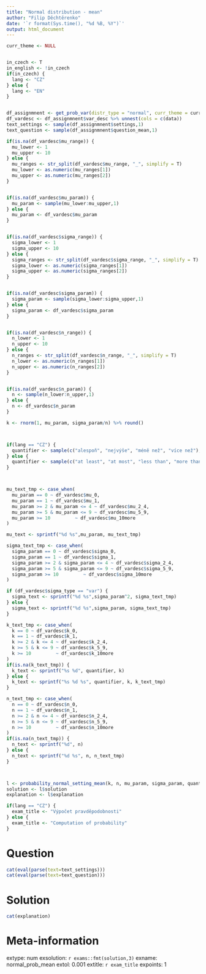 ```yaml
---
title: "Normal distribution - mean"
author: "Filip Děchtěrenko"
date: '`r format(Sys.time(), "%d %B, %Y")`'
output: html_document
---
```


```r
curr_theme <- NULL


in_czech <- T
in_english <- !in_czech
if(in_czech) {
  lang <- "CZ"
} else {
  lang <- "EN"
}

```

```r

```

```r

df_assignmnent <- get_prob_var(distr_type = "normal", curr_theme = curr_theme,norm_type = "mean", language = lang)
df_vardesc <- df_assignmnent$var_desc %>% unnest(cols = c(data))
text_settings <- sample(df_assignmnent$settings,1)
text_question <- sample(df_assignmnent$question_mean,1)

if(is.na(df_vardesc$mu_range)) {
  mu_lower <- 1
  mu_upper <- 10 
} else {
  mu_ranges <- str_split(df_vardesc$mu_range, "_", simplify = T)
  mu_lower <- as.numeric(mu_ranges[1])
  mu_upper <- as.numeric(mu_ranges[2])
}


if(is.na(df_vardesc$mu_param)) {
  mu_param <- sample(mu_lower:mu_upper,1)  
} else {
  mu_param <- df_vardesc$mu_param
}


if(is.na(df_vardesc$sigma_range)) {
  sigma_lower <- 1
  sigma_upper <- 10 
} else {
  sigma_ranges <- str_split(df_vardesc$sigma_range, "_", simplify = T)
  sigma_lower <- as.numeric(sigma_ranges[1])
  sigma_upper <- as.numeric(sigma_ranges[2])
}


if(is.na(df_vardesc$sigma_param)) {
  sigma_param <- sample(sigma_lower:sigma_upper,1)  
} else {
  sigma_param <- df_vardesc$sigma_param
}


if(is.na(df_vardesc$n_range)) {
  n_lower <- 1
  n_upper <- 10 
} else {
  n_ranges <- str_split(df_vardesc$n_range, "_", simplify = T)
  n_lower <- as.numeric(n_ranges[1])
  n_upper <- as.numeric(n_ranges[2])
}


if(is.na(df_vardesc$n_param)) {
  n <- sample(n_lower:n_upper,1)  
} else {
  n <- df_vardesc$n_param
}

k <- rnorm(1, mu_param, sigma_param/n) %>% round()



if(lang == "CZ") {
  quantifier <- sample(c("alespoň", "nejvýše", "méně než", "více než"),1) 
} else {
  quantifier <- sample(c("at least", "at most", "less than", "more than"),1)  
}



mu_text_tmp <- case_when(
  mu_param == 0 ~ df_vardesc$mu_0,
  mu_param == 1 ~ df_vardesc$mu_1,
  mu_param >= 2 & mu_param <= 4 ~ df_vardesc$mu_2_4,
  mu_param >= 5 & mu_param <= 9 ~ df_vardesc$mu_5_9,
  mu_param >= 10         ~ df_vardesc$mu_10more
)

mu_text <- sprintf("%d %s",mu_param, mu_text_tmp)

sigma_text_tmp <- case_when(
  sigma_param == 0 ~ df_vardesc$sigma_0,
  sigma_param == 1 ~ df_vardesc$sigma_1,
  sigma_param >= 2 & sigma_param <= 4 ~ df_vardesc$sigma_2_4,
  sigma_param >= 5 & sigma_param <= 9 ~ df_vardesc$sigma_5_9,
  sigma_param >= 10         ~ df_vardesc$sigma_10more
)

if (df_vardesc$sigma_type == "var") {
  sigma_text <- sprintf("%d %s",sigma_param^2, sigma_text_tmp)
} else {
  sigma_text <- sprintf("%d %s",sigma_param, sigma_text_tmp)
}

k_text_tmp <- case_when(
  k == 0 ~ df_vardesc$k_0,
  k == 1 ~ df_vardesc$k_1,
  k >= 2 & k <= 4 ~ df_vardesc$k_2_4,
  k >= 5 & k <= 9 ~ df_vardesc$k_5_9,
  k >= 10         ~ df_vardesc$k_10more
)
if(is.na(k_text_tmp)) {
  k_text <- sprintf("%s %d", quantifier, k)
} else {
  k_text <- sprintf("%s %d %s", quantifier, k, k_text_tmp)
}

n_text_tmp <- case_when(
  n == 0 ~ df_vardesc$n_0,
  n == 1 ~ df_vardesc$n_1,
  n >= 2 & n <= 4 ~ df_vardesc$n_2_4,
  n >= 5 & n <= 9 ~ df_vardesc$n_5_9,
  n >= 10         ~ df_vardesc$n_10more
)
if(is.na(n_text_tmp)) {
  n_text <- sprintf("%d", n)
} else {
  n_text <- sprintf("%d %s", n, n_text_tmp)
}



l <- probability_normal_setting_mean(k, n, mu_param, sigma_param, quantifier, language = lang)
solution <- l$solution
explanation <- l$explanation

if(lang == "CZ") {
  exam_title <- "Výpočet pravděpodobnosti"
} else {
  exam_title <- "Computation of probability"
}
```

Question
========

```r
cat(eval(parse(text=text_settings)))
cat(eval(parse(text=text_question)))
```

Solution
========

```r
cat(explanation)
```

Meta-information
================
extype: num
exsolution: `r exams::fmt(solution,3)`
exname: normal_prob_mean
extol: 0.001
extitle: `r exam_title`
expoints: 1

